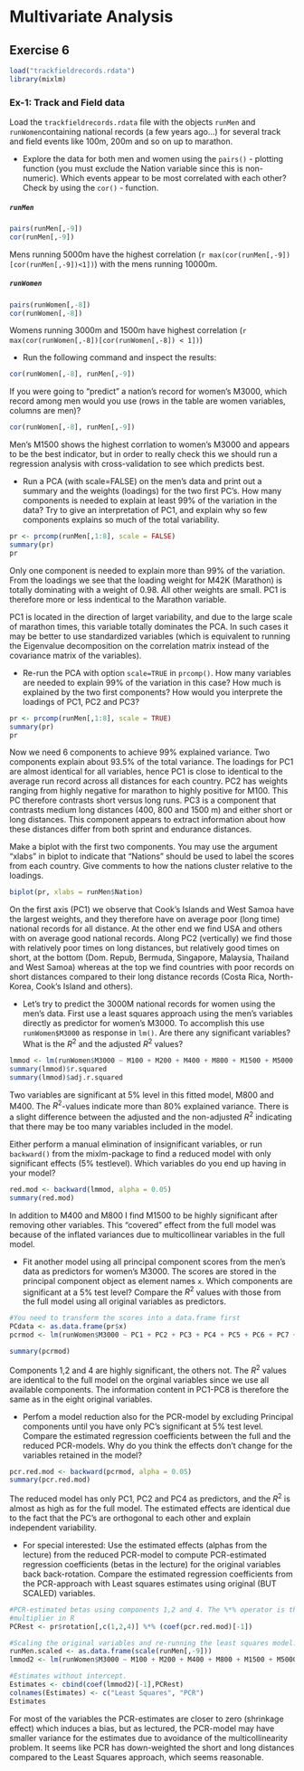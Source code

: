# Multivariate Analysis

## Exercise 6

```r
load("trackfieldrecords.rdata")
library(mixlm)
```

### Ex-1: Track and Field data

Load the `trackfieldrecords.rdata` file with the objects `runMen` and `runWomen`containing national records (a few years ago...) for several track and field events like 100m, 200m and so on up to marathon. 

* Explore the data for both men and women using the `pairs()` - plotting function (you must exclude the Nation variable since this is non-numeric). Which events appear to be most correlated with each other? Check by using the `cor()` - function.

<div class="ans">

##### `runMen`

```r
pairs(runMen[,-9])
cor(runMen[,-9])
```

Mens running 5000m have the highest correlation (`r max(cor(runMen[,-9])[cor(runMen[,-9])<1])`) with the mens running 10000m.

##### `runWomen`

```r
pairs(runWomen[,-8])
cor(runWomen[,-8])
```

Womens running 3000m and 1500m have highest correlation (`r max(cor(runWomen[,-8])[cor(runWomen[,-8]) < 1])`)

</div>

* Run the following command and inspect the results: 

```r
cor(runWomen[,-8], runMen[,-9])
```

If you were going to "predict" a nation's record for women's M3000, which record among men would you use (rows in the table are women variables, columns are men)?

<div class="ans">

```r
cor(runWomen[,-8], runMen[,-9])
```

Men's M1500 shows the highest corrlation to women's M3000 and appears to be the best indicator, but in order to really check this we should run a regression analysis with cross-validation to see which predicts best.

</div>

* Run a PCA (with scale=FALSE) on the men's data and print out a summary and the weights (loadings) for the two first PC's.
  How many components is needed to explain at least 99% of the variation in the data?
  Try to give an interpretation of PC1, and explain why so few components explains so much of the total variability.

<div class="ans">

```r
pr <- prcomp(runMen[,1:8], scale = FALSE)
summary(pr)
pr
```

Only one component is needed to explain more than 99% of the variation. From the loadings we
see that the loading weight for M42K (Marathon) is totally dominating with a weight of 0.98. All other weights are small. PC1 is therefore more or less indentical to the Marathon variable.

PC1 is located in the direction of larget variability, and due to the large scale of marathon times, this variable totally dominates the PCA. In such cases it may be better to use standardized variables (which is equivalent to running the Eigenvalue decomposition on the correlation matrix instead of the covariance matrix of the variables).

</div>

* Re-run the PCA with option `scale=TRUE` in `prcomp()`. How many variables are needed to explain 99% of the variation in this case? How much is explained by the two first components?
  How would you interprete the loadings of PC1, PC2 and PC3?

<div class="ans">

```r
pr <- prcomp(runMen[,1:8], scale = TRUE)
summary(pr)
pr
```

Now we need 6 components to achieve 99% explained variance. Two components explain about 93.5% of the total variance. The loadings for PC1 are almost identical for all variables, hence PC1 is close to identical to the average run record across all distances for each country. PC2 has weights ranging from highly negative for marathon to highly positive for M100. This PC therefore contrasts short versus long runs. PC3 is a component that contrasts medium long distances (400, 800 and 1500 m) and either short or long distances. This component appears to extract information about how these distances differ from both sprint and endurance distances.

</div>


Make a biplot with the first two components. You may use the argument "xlabs" in biplot to indicate that "Nations" should be used to label the scores from each country. Give comments to how the nations cluster relative to the loadings.

<div class="ans">

```r
biplot(pr, xlabs = runMen$Nation)
```

On the first axis (PC1) we observe that Cook's Islands and West Samoa have the largest weights, and they therefore have on average poor (long time) national records for all distance. At the other end we find USA and others with on average good national records.
Along PC2 (vertically) we find those with relatively poor times on long distances, but relatively good times on short, at the bottom (Dom. Repub, Bermuda, Singapore, Malaysia, Thailand and West Samoa) whereas at the top we find countries with poor records on short distances compared to their long distance records (Costa Rica, North-Korea, Cook's Island and others).

</div>

* Let's try to predict the 3000M national records for women using the men's data. First use a least squares approach using the men's variables directly as predictor for women's M3000. To accomplish this use `runWomen$M3000` as response in `lm()`. Are there any significant variables? What is the $R^2$ and the adjusted $R^2$ values?

<div class="ans">

```r
lmmod <- lm(runWomen$M3000 ~ M100 + M200 + M400 + M800 + M1500 + M5000 + M10K + M42K, data = runMen)
summary(lmmod)$r.squared
summary(lmmod)$adj.r.squared
```

Two variables are significant at 5% level in this fitted model, M800 and M400. The $R^2$-values indicate more than 80% explained variance. There is a slight difference between the adjusted and the non-adjusted $R^2$ indicating that there may be too many variables included in the model.

</div>

Either perform a manual elimination of insignificant variables, or run `backward()` from the mixlm-package to find a reduced model with only significant effects (5% testlevel). Which variables do you end up having in your model?

<div class="ans">

```r
red.mod <- backward(lmmod, alpha = 0.05)
summary(red.mod)
```

In addition to M400 and M800 I find M1500 to be highly significant after removing other variables. This "covered" effect from the full model was because of the inflated variances due to multicollinear variables in the full model. 

</div>

* Fit another model using all principal component scores from the men's data as predictors for women's M3000. The scores are stored in the principal component object as element names `x`.
  Which components are significant at a 5% test level? Compare the $R^2$ values with those from the full model using all original variables as predictors.

<div class="ans">

```r
#You need to transform the scores into a data.frame first
PCdata <- as.data.frame(pr$x)
pcrmod <- lm(runWomen$M3000 ~ PC1 + PC2 + PC3 + PC4 + PC5 + PC6 + PC7 + PC8, data = PCdata)

summary(pcrmod)
```

Components 1,2 and 4 are highly significant, the others not. The $R^2$ values are identical to the full model on the orginal variables since we use all available components. The information content in PC1-PC8 is therefore the same as in the eight original variables.

</div>


* Perfom a model reduction also for the PCR-model by excluding Principal components until you have only PC's significant at 5% test level. Compare the estimated regression coefficients between the full and the reduced PCR-models. Why do you think the effects don't change
  for the variables retained in the model?

<div class="ans">

```r
pcr.red.mod <- backward(pcrmod, alpha = 0.05)
summary(pcr.red.mod)
```

The reduced model has only PC1, PC2 and PC4 as predictors, and the $R^2$ is almost as high as for the full model. The estimated effects are identical due to the fact that the PC's are orthogonal to each other and explain independent variability. 

</div>

* For special interested: Use the estimated effects (alphas from the lecture) from the reduced PCR-model to compute PCR-estimated regression coefficients (betas in the lecture) for the original variables back back-rotation. Compare the estimated regression coefficients from the PCR-approach with Least squares estimates using original (BUT SCALED) variables.

<div class="ans">

```r
#PCR-estimated betas using components 1,2 and 4. The %*% operator is the inner-product
#multiplier in R
PCRest <- pr$rotation[,c(1,2,4)] %*% (coef(pcr.red.mod)[-1])

#Scaling the original variables and re-running the least squares model:
runMen.scaled <- as.data.frame(scale(runMen[,-9]))
lmmod2 <- lm(runWomen$M3000 ~ M100 + M200 + M400 + M800 + M1500 + M5000 + M10K + M42K, data = runMen.scaled)

#Estimates without intercept.
Estimates <- cbind(coef(lmmod2)[-1],PCRest)
colnames(Estimates) <- c("Least Squares", "PCR")
Estimates
```

For most of the variables the PCR-estimates are closer to zero (shrinkage effect) which
induces a bias, but as lectured, the PCR-model may have smaller variance for the estimates due
to avoidance of the multicollinearity problem. It seems like PCR has down-weighted the short and long distances compared to the Least Squares approach, which seems reasonable.

</div>

